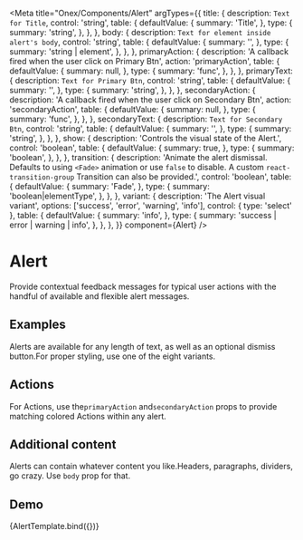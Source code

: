 <!-- Alert.mdx -->

<Meta
  title="Onex/Components/Alert"
  argTypes={{
    title: {
      description: `Text for Title`,
      control: 'string',
      table: {
        defaultValue: {
          summary: 'Title',
        },
        type: {
          summary: 'string',
        },
      },
    },
    body: {
      description: `Text for element inside alert's body`,
      control: 'string',
      table: {
        defaultValue: {
          summary: '',
        },
        type: {
          summary: 'string | element',
        },
      },
    },
    primaryAction: {
      description: 'A callback fired when the user click on Primary Btn',
      action: 'primaryAction',
      table: {
        defaultValue: {
          summary: null,
        },
        type: {
          summary: 'func',
        },
      },
    },
    primaryText: {
      description: `Text for Primary Btn`,
      control: 'string',
      table: {
        defaultValue: {
          summary: '',
        },
        type: {
          summary: 'string',
        },
      },
    },
    secondaryAction: {
      description: 'A callback fired when the user click on Secondary Btn',
      action: 'secondaryAction',
      table: {
        defaultValue: {
          summary: null,
        },
        type: {
          summary: 'func',
        },
      },
    },
    secondaryText: {
      description: `Text for Secondary Btn`,
      control: 'string',
      table: {
        defaultValue: {
          summary: '',
        },
        type: {
          summary: 'string',
        },
      },
    },
    show: {
      description: 'Controls the visual state of the Alert.',
      control: 'boolean',
      table: {
        defaultValue: {
          summary: true,
        },
        type: {
          summary: 'boolean',
        },
      },
    },
    transition: {
      description:
        'Animate the alert dismissal. Defaults to using ```<Fade>``` animation or use ```false``` to disable. A custom ```react-transition-group``` Transition can also be provided.',
      control: 'boolean',
      table: {
        defaultValue: {
          summary: 'Fade',
        },
        type: {
          summary: 'boolean|elementType',
        },
      },
    },
    variant: {
      description: 'The Alert visual variant',
      options: ['success', 'error', 'warning', 'info'],
      control: { type: 'select' },
      table: {
        defaultValue: {
          summary: 'info',
        },
        type: {
          summary: 'success | error | warning | info',
        },
      },
    },
  }}
  component={Alert}
/>


# Alert

Provide contextual feedback messages for typical user actions with the handful of available and flexible alert messages.

## Examples
Alerts are available for any length of text, as well as an optional dismiss button.For proper styling, use one of the eight variants.

<Canvas>
  <Story name="Examples" story={stories.Examples}/>
</Canvas>

## Actions

For Actions, use the```primaryAction``` and```secondaryAction``` props to provide matching colored Actions within any alert.

<Canvas>
  <Story name="Actions" story={stories.Actions}/>
</Canvas>

## Additional content

Alerts can contain whatever content you like.Headers, paragraphs, dividers, go crazy. Use ```body``` prop for that.

<Canvas>
  <Story name="AdditionalContent" story={stories.AdditionalContent}/>
</Canvas>

## Demo

<Canvas>
  <Story
    name="Demo"
    args={{
      title: "This is a demo warning alert!",
      variant: 'warning',
      show: true,
      primaryAction: null,
      secondaryAction: null,
    }}>
    {AlertTemplate.bind({})}
  </Story>
</Canvas>

<ArgsTable story="Demo"/>

